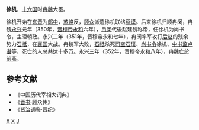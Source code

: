 '''徐机'''{{BD|？||351年|}}，[[十六国|十六国]]时[[冉魏|冉魏]]大臣。

徐机开始在[[东晋|东晋]]为[[郎中|郎中]]，[[苏峻|苏峻]]反，[[顾众|顾众]]派遣徐机联络[[蔡谟|蔡谟]]。后来徐机归顺冉闵，冉魏[[永兴_(冉魏)|永兴]]元年（350年，[[晋穆帝|晋穆帝]][[永和_(东晋)|永和]]六年），[[冉闵|冉闵]]代後赵建魏称帝，任徐机为尚书令，主理朝政。永兴二年（351年，晋穆帝永和七年），冉闵率军攻打[[后赵|后赵]]的残余势力[[石祗|石祗]]，在[[襄国|襄国]]大战。冉魏军大败，[[石祗|石祗]]杀死[[司空|司空]][[石璞|石璞]]、[[尚书令|尚书令]]徐机、[[中书监|中书监]][[卢谌|卢谌]]等，死亡的人总共达十多万。永兴三年（352年，晋穆帝永和八年），冉魏亡於[[前燕|前燕]]。
==参考文献==
* 《中国历代宰相大词典》
* 《[[晋书|晋书]]·顾众传》
* 《[[资治通鉴|资治通鉴]]·晋纪》
[[分类:东晋官员|X]]
[[分类:冉魏官员|X]]
[[分类:徐姓|J]]